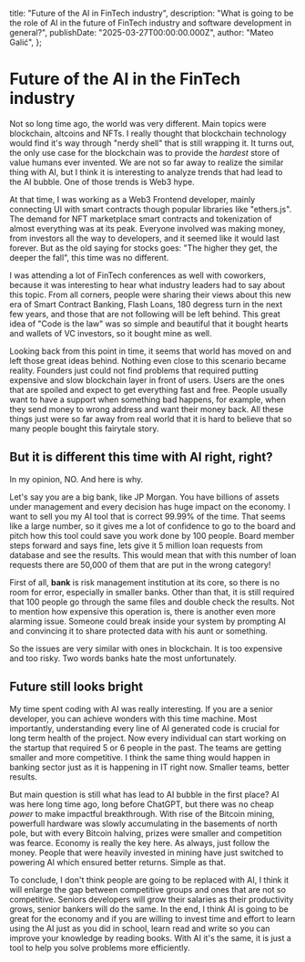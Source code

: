   title: "Future of the AI in FinTech industry",
  description:
    "What is going to be the role of AI in the future of FinTech industry and software development in general?",
  publishDate: "2025-03-27T00:00:00.000Z",
  author: "Mateo Galić",
};

# Future of the AI in the FinTech industry

Not so long time ago, the world was very different. Main topics were blockchain, altcoins and NFTs.
I really thought that blockchain technology would find it's way through "nerdy shell" that is still
wrapping it. It turns out, the only use case for the blockchain was to provide the _hardest_ store of value humans ever invented.
We are not so far away to realize the similar thing with AI, but I think it is interesting to analyze trends
that had lead to the AI bubble. One of those trends is Web3 hype.

At that time, I was working as a Web3 Frontend developer, mainly connecting UI with smart contracts though popular
libraries like "ethers.js". The demand for NFT marketplace smart contracts and tokenization of almost everything was at its peak.
Everyone involved was making money, from investors all the way to developers, and it seemed like it would last forever. But as
the old saying for stocks goes: "The higher they get, the deeper the fall", this time was no different.

I was attending a lot of FinTech conferences as well with coworkers, because it was interesting to hear what industry leaders had to say about this topic.
From all corners, people were sharing their views about this new era of Smart Contract Banking, Flash Loans, 180 degress turn in the next few years,
and those that are not following will be left behind. This great idea of "Code is the law" was so simple and beautiful that it bought
hearts and wallets of VC investors, so it bought mine as well.

Looking back from this point in time, it seems that world has moved on and left those great ideas behind. Nothing even close to
this scenario became reality. Founders just could not find problems that required putting expensive and slow blockchain layer in front of users.
Users are the ones that are spoiled and expect to get everything fast and free. People usually want to have a support when something bad happens,
for example, when they send money to wrong address and want their money back. All these things just were so far away from real world that
it is hard to believe that so many people bought this fairytale story.

## But it is different this time with AI right, right?

In my opinion, NO. And here is why.

Let's say you are a big bank, like JP Morgan. You have billions of assets under management and every decision
has huge impact on the economy. I want to sell you my AI tool that is correct 99.99% of the time. That seems like a large number,
so it gives me a lot of confidence to go to the board and pitch how this tool could save you work done by 100 people.
Board member steps forward and says fine, lets give it 5 million loan requests from database and see the results. This would mean that
with this number of loan requests there are 50,000 of them that are put in the wrong category!

First of all, **bank** is risk management institution at its core, so there is no room for error, especially in smaller banks.
Other than that, it is still required that 100 people go through the same files and double check the results. Not to mention
how expensive this operation is, there is another even more alarming issue. Someone could break inside
your system by prompting AI and convincing it to share protected data with his aunt or something.

So the issues are very similar with ones in blockchain. It is too expensive and too risky. Two words banks hate the most unfortunately.

## Future still looks bright

My time spent coding with AI was really interesting. If you are a senior developer, you can achieve wonders with
this time machine. Most importantly, understanding every line of AI generated code is crucial for long term health of the project. Now every individual
can start working on the startup that required 5 or 6 people in the past. The teams are getting smaller and more competitive.
I think the same thing would happen in banking sector just as it is happening in IT right now. Smaller teams, better results.

But main question is still what has lead to AI bubble in the first place? AI was here long time ago, long before ChatGPT,
but there was no cheap _power_ to make impactful breakthrough. With rise of the Bitcoin mining, powerfull hardware was slowly accumulating
in the basements of north pole, but with every Bitcoin halving, prizes were smaller and competition was fearce. Economy is really the key here. As
always, just follow the money. People that were heavily invested in mining have just switched to powering AI which ensured better returns.
Simple as that.

To conclude, I don't think people are going to be replaced with AI, I think it will enlarge the gap between competitive groups and ones that are not so competitive.
Seniors developers will grow their salaries as their productivity grows, senior bankers will do the same. In the end, I think AI is going to
be great for the economy and if you are willing to invest time and effort to learn using the AI just as you did in school, learn read and write
so you can improve your knowledge by reading books. With AI it's the same, it is just a tool to help you solve problems more efficiently.
